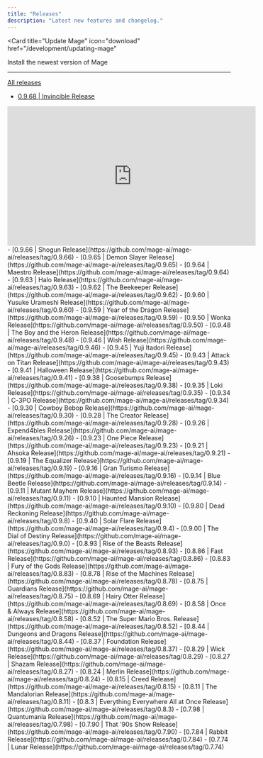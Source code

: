 ```yaml
---
title: "Releases"
description: "Latest new features and changelog."
---
```


<Card
  title="Update Mage"
  icon="download"
  href="/development/updating-mage"
>
  Install the newest version of Mage
</Card>

---

[All releases](https://github.com/mage-ai/mage-ai/releases)
- [0.9.68 | Invincible Release](https://github.com/mage-ai/mage-ai/releases/tag/0.9.68)

<iframe
  width="560"
  height="315"
  src="https://www.youtube.com/embed/ck1UGjUeGGA"
  title="YouTube video player"
  frameborder="0"
  allow="accelerometer; autoplay; clipboard-write; encrypted-media; gyroscope; picture-in-picture"
  allowfullscreen
></iframe>
- [0.9.66 | Shogun Release](https://github.com/mage-ai/mage-ai/releases/tag/0.9.66)
- [0.9.65 | Demon Slayer Release](https://github.com/mage-ai/mage-ai/releases/tag/0.9.65)
- [0.9.64 | Maestro Release](https://github.com/mage-ai/mage-ai/releases/tag/0.9.64)
- [0.9.63 | Halo Release](https://github.com/mage-ai/mage-ai/releases/tag/0.9.63)
- [0.9.62 | The Beekeeper Release](https://github.com/mage-ai/mage-ai/releases/tag/0.9.62)
- [0.9.60 | Yusuke Urameshi Release](https://github.com/mage-ai/mage-ai/releases/tag/0.9.60)
- [0.9.59 | Year of the Dragon Release](https://github.com/mage-ai/mage-ai/releases/tag/0.9.59)
- [0.9.50 | Wonka Release](https://github.com/mage-ai/mage-ai/releases/tag/0.9.50)
- [0.9.48 | The Boy and the Heron Release](https://github.com/mage-ai/mage-ai/releases/tag/0.9.48)
- [0.9.46 | Wish Release](https://github.com/mage-ai/mage-ai/releases/tag/0.9.46)
- [0.9.45 | Yuji Itadori Release](https://github.com/mage-ai/mage-ai/releases/tag/0.9.45)
- [0.9.43 | Attack on Titan Release](https://github.com/mage-ai/mage-ai/releases/tag/0.9.43)
- [0.9.41 | Halloween Release](https://github.com/mage-ai/mage-ai/releases/tag/0.9.41)
- [0.9.38 | Goosebumps Release](https://github.com/mage-ai/mage-ai/releases/tag/0.9.38)
- [0.9.35 | Loki Release](https://github.com/mage-ai/mage-ai/releases/tag/0.9.35)
- [0.9.34 | C-3PO Release](https://github.com/mage-ai/mage-ai/releases/tag/0.9.34)
- [0.9.30 | Cowboy Bebop Release](https://github.com/mage-ai/mage-ai/releases/tag/0.9.30)
- [0.9.28 | The Creator Release](https://github.com/mage-ai/mage-ai/releases/tag/0.9.28)
- [0.9.26 | Expend4bles Release](https://github.com/mage-ai/mage-ai/releases/tag/0.9.26)
- [0.9.23 | One Piece Release](https://github.com/mage-ai/mage-ai/releases/tag/0.9.23)
- [0.9.21 | Ahsoka Release](https://github.com/mage-ai/mage-ai/releases/tag/0.9.21)
- [0.9.19 | The Equalizer Release](https://github.com/mage-ai/mage-ai/releases/tag/0.9.19)
- [0.9.16 | Gran Turismo Release](https://github.com/mage-ai/mage-ai/releases/tag/0.9.16)
- [0.9.14 | Blue Beetle Release](https://github.com/mage-ai/mage-ai/releases/tag/0.9.14)
- [0.9.11 | Mutant Mayhem Release](https://github.com/mage-ai/mage-ai/releases/tag/0.9.11)
- [0.9.10 | Haunted Mansion Release](https://github.com/mage-ai/mage-ai/releases/tag/0.9.10)
- [0.9.80 | Dead Reckoning Release](https://github.com/mage-ai/mage-ai/releases/tag/0.9.8)
- [0.9.40 | Solar Flare Release](https://github.com/mage-ai/mage-ai/releases/tag/0.9.4)
- [0.9.00 | The Dial of Destiny Release](https://github.com/mage-ai/mage-ai/releases/tag/0.9.0)
- [0.8.93 | Rise of the Beasts Release](https://github.com/mage-ai/mage-ai/releases/tag/0.8.93)
- [0.8.86 | Fast Release](https://github.com/mage-ai/mage-ai/releases/tag/0.8.86)
- [0.8.83 | Fury of the Gods Release](https://github.com/mage-ai/mage-ai/releases/tag/0.8.83)
- [0.8.78 | Rise of the Machines Release](https://github.com/mage-ai/mage-ai/releases/tag/0.8.78)
- [0.8.75 | Guardians Release](https://github.com/mage-ai/mage-ai/releases/tag/0.8.75)
- [0.8.69 | Hairy Otter Release](https://github.com/mage-ai/mage-ai/releases/tag/0.8.69)
- [0.8.58 | Once & Always Release](https://github.com/mage-ai/mage-ai/releases/tag/0.8.58)
- [0.8.52 | The Super Mario Bros. Release](https://github.com/mage-ai/mage-ai/releases/tag/0.8.52)
- [0.8.44 | Dungeons and Dragons Release](https://github.com/mage-ai/mage-ai/releases/tag/0.8.44)
- [0.8.37 | Foundation Release](https://github.com/mage-ai/mage-ai/releases/tag/0.8.37)
- [0.8.29 | Wick Release](https://github.com/mage-ai/mage-ai/releases/tag/0.8.29)
- [0.8.27 | Shazam Release](https://github.com/mage-ai/mage-ai/releases/tag/0.8.27)
- [0.8.24 | Merlin Release](https://github.com/mage-ai/mage-ai/releases/tag/0.8.24)
- [0.8.15 | Creed Release](https://github.com/mage-ai/mage-ai/releases/tag/0.8.15)
- [0.8.11 | The Mandalorian Release](https://github.com/mage-ai/mage-ai/releases/tag/0.8.11)
- [0.8.3 | Everything Everywhere All at Once Release](https://github.com/mage-ai/mage-ai/releases/tag/0.8.3)
- [0.7.98 | Quantumania Release](https://github.com/mage-ai/mage-ai/releases/tag/0.7.98)
- [0.7.90 | That '90s Show Release](https://github.com/mage-ai/mage-ai/releases/tag/0.7.90)
- [0.7.84 | Rabbit Release](https://github.com/mage-ai/mage-ai/releases/tag/0.7.84)
- [0.7.74 | Lunar Release](https://github.com/mage-ai/mage-ai/releases/tag/0.7.74)
